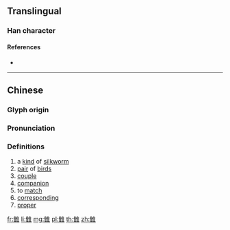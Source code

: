 {{character info/new}}
==Translingual==

===Han character===
{{Han char|rn=172|rad=隹|as=08|sn=16|four=20214|canj=OGOG|ids=⿰隹隹}}

====References====
* {{Han ref|kx=1367.530|dkj=42075|dj=1872.310|hdz=64101.240|uh=96D4|ud=38612|bh=EC50|bd=60496}}

----

==Chinese==
{{zh-forms}}

===Glyph origin===
{{Han etym}}

===Pronunciation===
{{zh-pron
|m=chóu
|c=cau4
|mn=siû
|mc=y
|oc=y
|ma=
|cat=n,v,a
}}

===Definitions===
{{zh-hanzi}}

# a [[kind]] of [[silkworm]]
# [[pair]] of [[bird]]s
# [[couple]]
# [[companion]]
# to [[match]]
# [[correspond]]ing
# [[proper]]

[[fr:雔]]
[[li:雔]]
[[mg:雔]]
[[pl:雔]]
[[th:雔]]
[[zh:雔]]